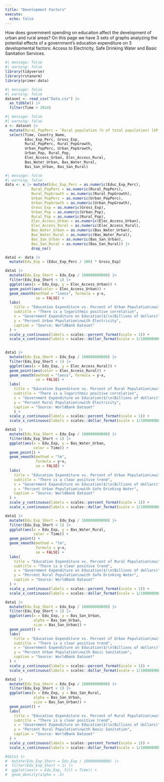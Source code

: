 ```yaml
---
title: "Development Factors"
execute: 
  echo: false
---
```


How does government spending on education affect the development of urban and rural areas? On this page we have 3 sets of graphs analyzing the potential effects of a government's education expenditure on 3 developmental factors: Access to Electricity, Safe Drinking Water and Basic Sanitation Services.

```r
#| message: false
#| warning: false
library(tidyverse)
library(rstanarm)
library(primer.data)
```

```r
#| message: false
#| warning: false
dataset <- read_csv("Data.csv") |>
  as_tibble() |>
  filter(Time > 2014)
```


```r
#| message: false
#| warning: false
x <- dataset |>
  mutate(Rural_PopPerc = `Rural population (% of total population) [SP.RUR.TOTL.ZS]`, Urban_PopPerc = `Urban population (% of total population) [SP.URB.TOTL.IN.ZS]`, Rural_PopGrowth = `Rural population growth (annual %) [SP.RUR.TOTL.ZG]`, Urban_PopGrowth = `Urban population growth (annual %) [SP.URB.GROW]`, Educ_Exp_Perc = `Government expenditure on education, total (% of government expenditure) [SE.XPD.TOTL.GB.ZS]`, Country_Name = `Country Name`, Urban_Pop = `Urban population [SP.URB.TOTL]`, Rural_Pop = `Rural population [SP.RUR.TOTL]`, Gross_Exp = `Gross national expenditure (current US$) [NE.DAB.TOTL.CD]`, Elec_Access_Urban = `Access to electricity, urban (% of urban population) [EG.ELC.ACCS.UR.ZS]`, Elec_Access_Rural = `Access to electricity, rural (% of rural population) [EG.ELC.ACCS.RU.ZS]`, Bas_Water_Urban = `People using at least basic drinking water services, urban (% of urban population) [SH.H2O.BASW.UR.ZS]`, Bas_Water_Rural = `People using at least basic drinking water services, rural (% of rural population) [SH.H2O.BASW.RU.ZS]`, Bas_San_Urban = `People using at least basic sanitation services, urban (% of urban population) [SH.STA.BASS.UR.ZS]`, Bas_San_Rural = `People using at least basic sanitation services, rural (% of rural population) [SH.STA.BASS.RU.ZS]`)|>
  select(Time, Country_Name, 
         Educ_Exp_Perc, Gross_Exp,
         Rural_PopPerc, Rural_PopGrowth, 
         Urban_PopPerc, Urban_PopGrowth,
         Urban_Pop, Rural_Pop,
         Elec_Access_Urban, Elec_Access_Rural,
         Bas_Water_Urban, Bas_Water_Rural,
         Bas_San_Urban, Bas_San_Rural)

```


```r
#| message: false
#| warning: false
data <- x |> mutate(Educ_Exp_Perc = as.numeric(Educ_Exp_Perc),
            Rural_PopPerc = as.numeric(Rural_PopPerc),
            Rural_PopGrowth = as.numeric(Rural_PopGrowth),
            Urban_PopPerc = as.numeric(Urban_PopPerc),
            Urban_PopGrowth = as.numeric(Urban_PopGrowth),
            Gross_Exp = as.numeric(Gross_Exp),
            Urban_Pop = as.numeric(Urban_Pop),
            Rural_Pop = as.numeric(Rural_Pop),
            Elec_Access_Urban = as.numeric(Elec_Access_Urban),
            Elec_Access_Rural = as.numeric(Elec_Access_Rural), 
            Bas_Water_Urban = as.numeric(Bas_Water_Urban),
            Bas_Water_Rural = as.numeric(Bas_Water_Rural),
            Bas_San_Urban = as.numeric(Bas_San_Urban),
            Bas_San_Rural = as.numeric(Bas_San_Rural)) |>
            drop_na()

```

```r
data1 <- data |>
  mutate(Edu_Exp = (Educ_Exp_Perc / 100) * Gross_Exp)
```



```r
data1 |>
  mutate(Edu_Exp_Short = Edu_Exp / 100000000000) |>
  filter(Edu_Exp_Short < 1) |>
  ggplot(aes(x = Edu_Exp, y = Elec_Access_Urban)) +
  geom_point(aes(color = Elec_Access_Urban)) +
  geom_smooth(method = "loess", formula = y~x,
              se = FALSE) +
  labs(
    title = "Education Expenditure vs. Percent of Urban Population\nwith Access to Electricity",
    subtitle = "There is a logarithmic positive correlation",
    x = "Government Expenditure on Education($)\n(Billions of dollars)",
    y = "Percent Urban Population\nwith Electricity",
    caption = "Source: WorldBank Dataset"
  ) +
  scale_y_continuous(labels = scales::percent_format(scale = 1)) +
  scale_x_continuous(labels = scales::dollar_format(scale = 1/1000000000, suffix = "B")) 
  
```

```r
data1 |>
  mutate(Edu_Exp_Short = Edu_Exp / 100000000000) |>
  filter(Edu_Exp_Short < 1) |>
  ggplot(aes(x = Edu_Exp, y = Elec_Access_Rural)) +
  geom_point(aes(color = Elec_Access_Rural)) +
  geom_smooth(method = "loess", formula = y~x,
              se = FALSE) +
  labs(
    title = "Education Expenditure vs. Percent of Rural Population\nwith Access to Electricity",
    subtitle = "There is a logarithmic positive correlation",
    x = "Government Expenditure on Education($)\n(Billions of dollars)",
    y = "Percent Rural Population\nwith Electricity",
    caption = "Source: WorldBank Dataset"
    ) +
  scale_y_continuous(labels = scales::percent_format(scale = 1)) +
  scale_x_continuous(labels = scales::dollar_format(scale = 1/1000000000, suffix = "B")) 
```


```r
data1 |>
  mutate(Edu_Exp_Short = Edu_Exp / 100000000000) |>
  filter(Edu_Exp_Short < 1) |>
  ggplot(aes(x = Edu_Exp, y = Bas_Water_Urban,
             color = Time)) +
  geom_point() +
  geom_smooth(method = "lm",
              formula = y~x,
              se = FALSE) +
  labs(
    title = "Education Expenditure vs. Percent of Urban Population\nwith Access to Safe Drinking Water",
    subtitle = "There is a clear positive trend",
    x = "Government Expenditure on Education($)\n(Billions of dollars)",
    y = "Percent Urban Population\nwith Safe Drinking Water",
    caption = "Source: WorldBank Dataset"
  ) +
  scale_y_continuous(labels = scales::percent_format(scale = 1)) +
  scale_x_continuous(labels = scales::dollar_format(scale = 1/1000000000, suffix = "B")) 
```



```r
data1 |>
  mutate(Edu_Exp_Short = Edu_Exp / 100000000000) |>
  filter(Edu_Exp_Short < 1) |>
  ggplot(aes(x = Edu_Exp, y = Bas_Water_Rural,
             color = Time)) +
  geom_point() + 
  geom_smooth(method = "lm",
              formula = y~x,
              se = FALSE) +
  labs(
    title = "Education Expenditure vs. Percent of Rural Population\nwith Access to Safe Drinking Water",
    subtitle = "There is a clear positive trend",
    x = "Government Expenditure on Education($)\n(Billions of dollars)",
    y = "Percent Rural Population\nwith Safe Drinking Water",
    caption = "Source: WorldBank Dataset"
  ) +
  scale_y_continuous(labels = scales::percent_format(scale = 1)) +
  scale_x_continuous(labels = scales::dollar_format(scale = 1/1000000000, suffix = "B"))
```


```r
data1 |>
  mutate(Edu_Exp_Short = Edu_Exp / 100000000000) |>
  filter(Edu_Exp_Short < 1) |>
  ggplot(aes(x = Edu_Exp, y = Bas_San_Urban,
             alpha = Bas_San_Urban,
             size = Bas_San_Urban)) +
  geom_point() +
  labs(
    title = "Education Expenditure vs. Percent of Urban Population\nwith Access to Sanitation Services",
    subtitle = "There is a clear positive trend",
    x = "Government Expenditure on Education($)\n(Billions of dollars)",
    y = "Percent Urban Population\nwith Basic Sanitation",
    caption = "Source: WorldBank Dataset"
  ) +
  scale_y_continuous(labels = scales::percent_format(scale = 1)) +
  scale_x_continuous(labels = scales::dollar_format(scale = 1/1000000000, suffix = "B"))
```


```r
data1 |>
  mutate(Edu_Exp_Short = Edu_Exp / 100000000000) |>
  filter(Edu_Exp_Short < 1) |>
  ggplot(aes(x = Edu_Exp, y = Bas_San_Rural,
             alpha = Bas_San_Urban,
             size = Bas_San_Urban)) +
  geom_point() +
  labs(
    title = "Education Expenditure vs. Percent of Rural Population\nwith Access to Sanitation Services",
    subtitle = "There is a clear positive trend",
    x = "Government Expenditure on Education($)\n(Billions of dollars)",
    y = "Percent Rural Population\nwith Basic Sanitation",
    caption = "Source: WorldBank Dataset"
  ) +
  scale_y_continuous(labels = scales::percent_format(scale = 1)) +
  scale_x_continuous(labels = scales::dollar_format(scale = 1/1000000000, suffix = "B"))
```

```r

#data1 |>
#  mutate(Edu_Exp_Short = Edu_Exp / 100000000000) |>
#  filter(Edu_Exp_Short < 1) |>
#  ggplot(aes(x = Edu_Exp, fill = Time)) +
#  geom_density(alpha = .5) 
```



